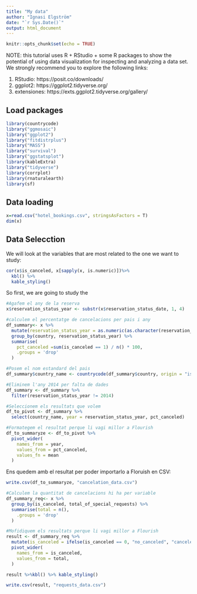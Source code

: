 ```yaml
---
title: "My data"
author: "Ignasi Elgström"
date: "`r Sys.Date()`"
output: html_document
---
```


```r
knitr::opts_chunk$set(echo = TRUE)
```

NOTE: this tutorial uses R + RStudio + some R packages to show the potential
of using data visualization for inspecting and analyzing a data set. We strongly
recommend you to explore the following links:

1) RStudio: https://posit.co/downloads/
2) ggplot2: https://ggplot2.tidyverse.org/
3) extensiones: https://exts.ggplot2.tidyverse.org/gallery/

## Load packages

```r
library(countrycode)
library("ggmosaic")
library("ggplot2")
library("fitdistrplus")
library("MASS")
library("survival")
library("ggstatsplot")
library(kableExtra)
library("tidyverse")
library(corrplot)
library(rnaturalearth)
library(sf)
```

## Data loading 


```r
x=read.csv("hotel_bookings.csv", stringsAsFactors = T)
dim(x)
```
## Data Selecction

We will look at the variables that are most related to the one we want to study:

```r
cor(x$is_canceled, x[sapply(x, is.numeric)])%>%
  kbl() %>%
  kable_styling()
```

So first, we are going to study the 
```r

#Agafem el any de la reserva
x$reservation_status_year <- substr(x$reservation_status_date, 1, 4)

#calculem el percentatge de cancelacions per pais i any
df_summary<- x %>%
  mutate(reservation_status_year = as.numeric(as.character(reservation_status_year))) %>%
  group_by(country, reservation_status_year) %>% 
  summarise(
    pct_canceled =sum(is_canceled == 1) / n() * 100,
    .groups = 'drop'
  )

#Posem el nom estandard del pais
df_summary$country_name <- countrycode(df_summary$country, origin = "iso3c", destination = "country.name")

#Eliminem l'any 2014 per falta de dades
df_summary <- df_summary %>%
  filter(reservation_status_year != 2014)

#Seleccionem els resultats que volem
df_to_pivot <- df_summary %>%
  select(country_name, year = reservation_status_year, pct_canceled)

#Formategem el resultat perque li vagi millor a Flourish
df_to_summaryze <- df_to_pivot %>%
  pivot_wider(
    names_from = year,      
    values_from = pct_canceled,
    values_fn = mean 
  )

```

Ens quedem amb el resultat per poder importarlo a Floruish en CSV:

```r
write.csv(df_to_summaryze, "cancelation_data.csv")
```

```r
#Calculem la quantitat de cancelacions hi ha per variable
df_summary_req<- x %>%
  group_by(is_canceled, total_of_special_requests) %>%
  summarise(total = n(),
    .groups = 'drop'
  )

#Mofidiquem els resultats perque li vagi millor a Flourish
result <- df_summary_req %>%
  mutate(is_canceled = ifelse(is_canceled == 0, "no_canceled", "canceled")) %>%
  pivot_wider(
    names_from = is_canceled,
    values_from = total,
  )

result %>%kbl() %>% kable_styling()
```

```r
write.csv(result, "requests_data.csv")
```

